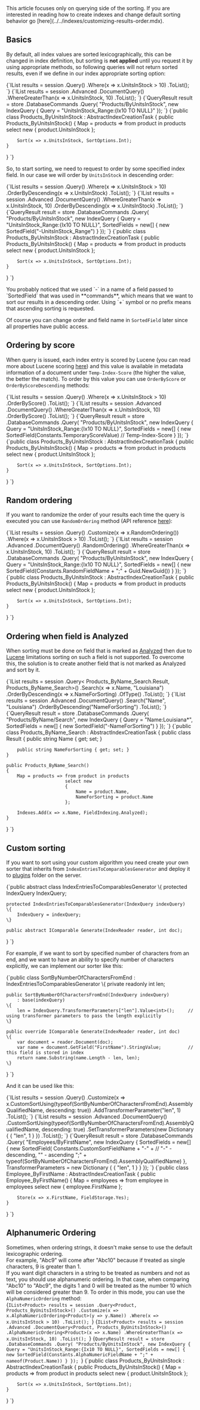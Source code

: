 
<Admonition type="note" title="">
This article focuses only on querying side of the sorting. If you are interested in reading how to create indexes and change default sorting behavior go [here](../../indexes/customizing-results-order.mdx).
</Admonition>

## Basics

By default, all index values are sorted lexicographically, this can be changed in index definition, but sorting is **not applied** until you request it by using appropriate methods, so following queries will not return sorted results, even if we define in our index appropriate sorting option:

<Tabs groupId='languageSyntax'>
<TabItem value="Query" label="Query">
<CodeBlock language="csharp">
{`IList<Product> results = session
	.Query<Product, Products_ByUnitsInStock>()
	.Where(x => x.UnitsInStock > 10)
	.ToList();
`}
</CodeBlock>
</TabItem>
<TabItem value="DocumentQuery" label="DocumentQuery">
<CodeBlock language="csharp">
{`IList<Product> results = session
	.Advanced
	.DocumentQuery<Product, Products_ByUnitsInStock>()
	.WhereGreaterThan(x => x.UnitsInStock, 10)
	.ToList();
`}
</CodeBlock>
</TabItem>
<TabItem value="Commands" label="Commands">
<CodeBlock language="csharp">
{`QueryResult result = store
	.DatabaseCommands
	.Query(
		"Products/ByUnitsInStock",
		new IndexQuery
		{
			Query = "UnitsInStock_Range:{Ix10 TO NULL}"
		});
`}
</CodeBlock>
</TabItem>
<TabItem value="Index" label="Index">
<CodeBlock language="csharp">
{`public class Products_ByUnitsInStock : AbstractIndexCreationTask<Product>
{
	public Products_ByUnitsInStock()
	{
		Map = products => from product in products
						  select new
							{
								product.UnitsInStock
							};

		Sort(x => x.UnitsInStock, SortOptions.Int);
	}
}
`}
</CodeBlock>
</TabItem>
</Tabs>

So, to start sorting, we need to request to order by some specified index field. In our case we will order by `UnitsInStock` in descending order:

<Tabs groupId='languageSyntax'>
<TabItem value="Query" label="Query">
<CodeBlock language="csharp">
{`IList<Product> results = session
	.Query<Product, Products_ByUnitsInStock>()
	.Where(x => x.UnitsInStock > 10)
	.OrderByDescending(x => x.UnitsInStock)
	.ToList();
`}
</CodeBlock>
</TabItem>
<TabItem value="DocumentQuery" label="DocumentQuery">
<CodeBlock language="csharp">
{`IList<Product> results = session
	.Advanced
	.DocumentQuery<Product, Products_ByUnitsInStock>()
	.WhereGreaterThan(x => x.UnitsInStock, 10)
	.OrderByDescending(x => x.UnitsInStock)
	.ToList();
`}
</CodeBlock>
</TabItem>
<TabItem value="Commands" label="Commands">
<CodeBlock language="csharp">
{`QueryResult result = store
	.DatabaseCommands
	.Query(
		"Products/ByUnitsInStock",
		new IndexQuery
		{
			Query = "UnitsInStock_Range:{Ix10 TO NULL}",
			SortedFields = new[]
			{
				new SortedField("-UnitsInStock_Range")
			}
		});
`}
</CodeBlock>
</TabItem>
<TabItem value="Index" label="Index">
<CodeBlock language="csharp">
{`public class Products_ByUnitsInStock : AbstractIndexCreationTask<Product>
{
	public Products_ByUnitsInStock()
	{
		Map = products => from product in products
						  select new
							{
								product.UnitsInStock
							};

		Sort(x => x.UnitsInStock, SortOptions.Int);
	}
}
`}
</CodeBlock>
</TabItem>
</Tabs>

<Admonition type="info" title="Convention" id="convention" href="#convention">
You probably noticed that we used `-` in a name of a field passed to `SortedField` that was used in **commands**, which means that we want to sort our results in a descending order. Using `+` symbol or no prefix means that ascending sorting is requested. 

Of course you can change order and field name in `SortedField` later since all properties have public access.
</Admonition>

## Ordering by score

When query is issued, each index entry is scored by Lucene (you can read more about Lucene scoring [here](http://lucene.apache.org/core/3_3_0/scoring.html)) and this value is available in metadata information of a document under `Temp-Index-Score` (the higher the value, the better the match). To order by this value you can use `OrderByScore` or `OrderByScoreDescending` methods:

<Tabs groupId='languageSyntax'>
<TabItem value="Query" label="Query">
<CodeBlock language="csharp">
{`IList<Product> results = session
	.Query<Product, Products_ByName>()
	.Where(x => x.UnitsInStock > 10)
	.OrderByScore()
	.ToList();
`}
</CodeBlock>
</TabItem>
<TabItem value="DocumentQuery" label="DocumentQuery">
<CodeBlock language="csharp">
{`IList<Product> results = session
	.Advanced
	.DocumentQuery<Product, Products_ByUnitsInStock>()
	.WhereGreaterThan(x => x.UnitsInStock, 10)
	.OrderByScore()
	.ToList();
`}
</CodeBlock>
</TabItem>
<TabItem value="Commands" label="Commands">
<CodeBlock language="csharp">
{`QueryResult result = store
	.DatabaseCommands
	.Query(
		"Products/ByUnitsInStock",
		new IndexQuery
		{
			Query = "UnitsInStock_Range:{Ix10 TO NULL}",
			SortedFields = new[]
			{
				new SortedField(Constants.TemporaryScoreValue) // Temp-Index-Score
			}
		});
`}
</CodeBlock>
</TabItem>
<TabItem value="Index" label="Index">
<CodeBlock language="csharp">
{`public class Products_ByUnitsInStock : AbstractIndexCreationTask<Product>
{
	public Products_ByUnitsInStock()
	{
		Map = products => from product in products
						  select new
							{
								product.UnitsInStock
							};

		Sort(x => x.UnitsInStock, SortOptions.Int);
	}
}
`}
</CodeBlock>
</TabItem>
</Tabs>

## Random ordering

If you want to randomize the order of your results each time the query is executed you can use `RandomOrdering` method (API reference [here](../../client-api/session/querying/how-to-customize-query.mdx#randomordering)):

<Tabs groupId='languageSyntax'>
<TabItem value="Query" label="Query">
<CodeBlock language="csharp">
{`IList<Product> results = session
	.Query<Product, Products_ByUnitsInStock>()
	.Customize(x => x.RandomOrdering())
	.Where(x => x.UnitsInStock > 10)
	.ToList();
`}
</CodeBlock>
</TabItem>
<TabItem value="DocumentQuery" label="DocumentQuery">
<CodeBlock language="csharp">
{`IList<Product> results = session
	.Advanced
	.DocumentQuery<Product, Products_ByUnitsInStock>()
	.RandomOrdering()
	.WhereGreaterThan(x => x.UnitsInStock, 10)
	.ToList();
`}
</CodeBlock>
</TabItem>
<TabItem value="Commands" label="Commands">
<CodeBlock language="csharp">
{`QueryResult result = store
	.DatabaseCommands
	.Query(
		"Products/ByUnitsInStock",
		new IndexQuery
		{
			Query = "UnitsInStock_Range:{Ix10 TO NULL}",
			SortedFields = new[]
			{
				new SortedField(Constants.RandomFieldName + ";" + Guid.NewGuid())
			}
		});
`}
</CodeBlock>
</TabItem>
<TabItem value="Index" label="Index">
<CodeBlock language="csharp">
{`public class Products_ByUnitsInStock : AbstractIndexCreationTask<Product>
{
	public Products_ByUnitsInStock()
	{
		Map = products => from product in products
						  select new
							{
								product.UnitsInStock
							};

		Sort(x => x.UnitsInStock, SortOptions.Int);
	}
}
`}
</CodeBlock>
</TabItem>
</Tabs>

## Ordering when field is Analyzed

When sorting must be done on field that is marked as [Analyzed](../../indexes/using-analyzers.mdx) then due to [Lucene](https://lucene.apache.org/) limitations sorting on such a field is not supported. To overcome this, the solution is to create another field that is not marked as Analyzed and sort by it.

<Tabs groupId='languageSyntax'>
<TabItem value="Query" label="Query">
<CodeBlock language="csharp">
{`IList<Product> results = session
	.Query< Products_ByName_Search.Result, Products_ByName_Search>()
	.Search(x => x.Name, "Louisiana")
	.OrderByDescending(x => x.NameForSorting)
	.OfType<Product>()
	.ToList();
`}
</CodeBlock>
</TabItem>
<TabItem value="DocumentQuery" label="DocumentQuery">
<CodeBlock language="csharp">
{`IList<Product> results = session
	.Advanced
	.DocumentQuery<Product, Products_ByName_Search>()
	.Search("Name", "Louisiana")
	.OrderByDescending("NameForSorting")
	.ToList();
`}
</CodeBlock>
</TabItem>
<TabItem value="Commands" label="Commands">
<CodeBlock language="csharp">
{`QueryResult result = store
	.DatabaseCommands
	.Query(
		"Products/ByName/Search",
		new IndexQuery
		{
			Query = "Name:Louisiana*",
			SortedFields = new[]
			{
				new SortedField("-NameForSorting")
			}
		});
`}
</CodeBlock>
</TabItem>
<TabItem value="Index" label="Index">
<CodeBlock language="csharp">
{`public class Products_ByName_Search : AbstractIndexCreationTask<Product>
{
	public class Result
	{
		public string Name { get; set; }

		public string NameForSorting { get; set; }
	}

	public Products_ByName_Search()
	{
		Map = products => from product in products
						  select new
						  {
							  Name = product.Name,
							  NameForSorting = product.Name
						  };

		Indexes.Add(x => x.Name, FieldIndexing.Analyzed);
	}
}
`}
</CodeBlock>
</TabItem>
</Tabs>

## Custom sorting

If you want to sort using your custom algorithm you need create your own sorter that inherits from `IndexEntriesToComparablesGenerator` and deploy it to [plugins](../../server/plugins/what-are-plugins.mdx) folder on the server.

<TabItem value="sorting_5_1" label="sorting_5_1">
<CodeBlock language="csharp">
{`public abstract class IndexEntriesToComparablesGenerator
\{
	protected IndexQuery IndexQuery;

	protected IndexEntriesToComparablesGenerator(IndexQuery indexQuery)
	\{
		IndexQuery = indexQuery;
	\}

	public abstract IComparable Generate(IndexReader reader, int doc);
\}
`}
</CodeBlock>
</TabItem>

For example, if we want to sort by specified number of characters from an end, and we want to have an ability to specify number of characters explicitly, we can implement our sorter like this:

<TabItem value="sorting_5_2" label="sorting_5_2">
<CodeBlock language="csharp">
{`public class SortByNumberOfCharactersFromEnd : IndexEntriesToComparablesGenerator
\{
	private readonly int len;

	public SortByNumberOfCharactersFromEnd(IndexQuery indexQuery)
		: base(indexQuery)
	\{
		len = IndexQuery.TransformerParameters["len"].Value<int>();		// using transformer parameters to pass the length explicitly
	\}

	public override IComparable Generate(IndexReader reader, int doc)
	\{
		var document = reader.Document(doc);
		var name = document.GetField("FirstName").StringValue;			// this field is stored in index
		return name.Substring(name.Length - len, len);
	\}
\}
`}
</CodeBlock>
</TabItem>

And it can be used like this:

<Tabs groupId='languageSyntax'>
<TabItem value="Query" label="Query">
<CodeBlock language="csharp">
{`IList<Employee> results = session
	.Query<Employee, Employee_ByFirstName>()
	.Customize(x => x.CustomSortUsing(typeof(SortByNumberOfCharactersFromEnd).AssemblyQualifiedName, descending: true))
	.AddTransformerParameter("len", 1)
	.ToList();
`}
</CodeBlock>
</TabItem>
<TabItem value="DocumentQuery" label="DocumentQuery">
<CodeBlock language="csharp">
{`IList<Employee> results = session
	.Advanced
	.DocumentQuery<Employee, Employee_ByFirstName>()
	.CustomSortUsing(typeof(SortByNumberOfCharactersFromEnd).AssemblyQualifiedName, descending: true)
	.SetTransformerParameters(new Dictionary<string, RavenJToken> { { "len", 1 } })
	.ToList();
`}
</CodeBlock>
</TabItem>
<TabItem value="Commands" label="Commands">
<CodeBlock language="csharp">
{`QueryResult result = store
	.DatabaseCommands
	.Query(
		"Employees/ByFirstName",
		new IndexQuery
		{
			SortedFields = new[]
			{
				new SortedField(
					Constants.CustomSortFieldName +
					"-" + // "-" - descending, "" - ascending
					";" + 
					typeof(SortByNumberOfCharactersFromEnd).AssemblyQualifiedName)
			},
			TransformerParameters = new Dictionary<string, RavenJToken>
			{
				{ "len", 1 }
			}
		});
`}
</CodeBlock>
</TabItem>
<TabItem value="Index" label="Index">
<CodeBlock language="csharp">
{`public class Employee_ByFirstName : AbstractIndexCreationTask<Employee>
{
	public Employee_ByFirstName()
	{
		Map = employees => from employee in employees
						   select new
							{
								employee.FirstName
							};

		Store(x => x.FirstName, FieldStorage.Yes);
	}
}
`}
</CodeBlock>
</TabItem>
</Tabs>

## Alphanumeric Ordering

Sometimes, when ordering strings, it doesn't make sense to use the default lexicographic ordering.    
For example, "Abc9" will come after "Abc10" because if treated as single characters, 9 is greater than 1.   
If you want digit characters in a string to be treated as numbers and not as text, you should use alphanumeric ordering. In that case, when comparing
"Abc10" to "Abc9", the digits 1 and 0 will be treated as the number 10 which will be considered greater than 9.
To order in this mode, you can use the `AlphaNumericOrdering` method:   
<Tabs groupId='languageSyntax'>
<TabItem value="Query" label="Query">
<CodeBlock language="csharp">
{`IList<Product> results = session
    .Query<Product, Products_ByUnitsInStock>()
    .Customize(x => x.AlphaNumericOrdering<Product>(y => y.Name))
    .Where(x => x.UnitsInStock > 10)
    .ToList();
`}
</CodeBlock>
</TabItem>
<TabItem value="DocumentQuery" label="DocumentQuery">
<CodeBlock language="csharp">
{`IList<Product> results = session
    .Advanced
    .DocumentQuery<Product, Products_ByUnitsInStock>()
    .AlphaNumericOrdering<Product>(x => x.Name)
    .WhereGreaterThan(x => x.UnitsInStock, 10)
    .ToList();
`}
</CodeBlock>
</TabItem>
<TabItem value="Commands" label="Commands">
<CodeBlock language="csharp">
{`QueryResult result = store
    .DatabaseCommands
    .Query(
        "Products/ByUnitsInStock",
        new IndexQuery
        {
            Query = "UnitsInStock_Range:{Ix10 TO NULL}",
            SortedFields = new[]
            {
                new SortedField(Constants.AlphaNumericFieldName + ";" + nameof(Product.Name))
            }
        });
`}
</CodeBlock>
</TabItem>
<TabItem value="Index" label="Index">
<CodeBlock language="csharp">
{`public class Products_ByUnitsInStock : AbstractIndexCreationTask<Product>
{
	public Products_ByUnitsInStock()
	{
		Map = products => from product in products
						  select new
							{
								product.UnitsInStock
							};

		Sort(x => x.UnitsInStock, SortOptions.Int);
	}
}
`}
</CodeBlock>
</TabItem>
</Tabs>


